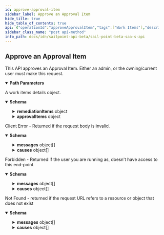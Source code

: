 ```yaml
---
id: approve-approval-item
sidebar_label: Approve an Approval Item
hide_title: true
hide_table_of_contents: true
api: {"operationId":"approveApprovalItem","tags":["Work Items"],"description":"This API approves an Approval Item. Either an admin, or the owning/current user must make this request.","parameters":[{"in":"path","name":"id","schema":{"type":"string"},"required":true,"description":"The ID of the work item","example":"ef38f94347e94562b5bb8424a56397d8"},{"in":"path","name":"approvalItemId","schema":{"type":"string"},"required":true,"description":"The ID of the approval item.","example":"1211bcaa32112bcef6122adb21cef1ac"}],"responses":{"200":{"description":"A work items details object.","content":{"application/json":{"schema":{"type":"object","properties":{"id":{"type":"string","description":"ID of the work item","example":"2c9180835d2e5168015d32f890ca1581"},"requesterId":{"type":"string","description":"ID of the requester","example":"2c9180835d2e5168015d32f890ca1581"},"requesterDisplayName":{"type":"string","description":"The displayname of the requester","example":"John Smith"},"ownerId":{"type":"string","description":"The ID of the owner","example":"2c9180835d2e5168015d32f890ca1581"},"ownerName":{"type":"string","description":"The name of the owner","example":"Jason Smith"},"created":{"type":"string","format":"date-time","example":"2017-07-11T18:45:37.098Z"},"modified":{"type":"string","format":"date-time","example":"2018-06-25T20:22:28.104Z"},"description":{"type":"string","description":"The description of the work item","example":"Create account on source 'AD'"},"state":{"type":"string","enum":["FINISHED","REJECTED","RETURNED","EXPIRED","PENDING","CANCELED"]},"type":{"type":"string","enum":["UNKNOWN","GENERIC","CERTIFICATION","REMEDIATION","DELEGATION","APPROVAL","VIOLATIONREVIEW","FORM","POLICYVIOLATION","CHALLENGE","IMPACTANALYSIS","SIGNOFF","EVENT","MANUALACTION","TEST"]},"remediationItems":{"type":"object","properties":{"id":{"type":"string","description":"The ID of the certification","example":"2c9180835d2e5168015d32f890ca1581"},"targetId":{"type":"string","description":"The ID of the certification target","example":"2c9180835d2e5168015d32f890ca1581"},"targetName":{"type":"string","description":"The name of the certification target","example":"john.smith"},"targetDisplayName":{"type":"string","description":"The display name of the certification target","example":"emailAddress"},"applicationName":{"type":"string","description":"The name of the application/source","example":"Active Directory"},"attributeName":{"type":"string","description":"The name of the attribute being certified","example":"phoneNumber"},"attributeOperation":{"type":"string","description":"The operation of the certification on the attribute","example":"update"},"attributeValue":{"type":"string","description":"The value of the attribute being certified","example":"512-555-1212"},"nativeIdentity":{"type":"string","description":"The native identity of the target","example":"jason.smith2"}}},"approvalItems":{"type":"object","properties":{"id":{"type":"string","description":"ID of the approval item","example":"2c9180835d2e5168015d32f890ca1581"},"account":{"type":"string","description":"The account referenced by the approval item","example":"john.smith"},"application":{"type":"string","description":"The name the application/source","example":"Active Directory"},"attributeName":{"type":"string","description":"The name of the attribute","example":"emailAddress"},"attributeOperation":{"type":"string","description":"The operation of the attribute","example":"update"},"attributeValue":{"type":"string","description":"The value of the attribute","example":"a@b.com"},"state":{"type":"string","enum":["FINISHED","REJECTED","RETURNED","EXPIRED","PENDING","CANCELED"]}}},"name":{"type":"string","description":"The work item name","example":"Account Create"},"completed":{"type":"string","format":"date-time","example":"2018-10-19T13:49:37.385Z"},"numItems":{"type":"integer","description":"The number of items in the work item","example":19},"errors":{"type":"array","items":{"type":"string"},"example":["The work item ID that was specified was not found."]}}}}}},"400":{"description":"Client Error - Returned if the request body is invalid.","content":{"application/json":{"schema":{"type":"object","properties":{"detailCode":{"type":"string","description":"Fine-grained error code providing more detail of the error.","example":"400.1 Bad Request Content"},"trackingId":{"type":"string","description":"Unique tracking id for the error.","example":"e7eab60924f64aa284175b9fa3309599"},"messages":{"type":"array","description":"Generic localized reason for error","items":{"type":"object","properties":{"locale":{"type":"string","description":"The locale for the message text, a BCP 47 language tag.","example":"en-US"},"localeOrigin":{"type":"string","enum":["DEFAULT","REQUEST"],"description":"An indicator of how the locale was selected. *DEFAULT* means the locale is the system default. *REQUEST* means the locale was selected from the request context (i.e., best match based on the *Accept-Language* header). Additional values may be added in the future without notice.","example":"DEFAULT"},"text":{"type":"string","description":"Actual text of the error message in the indicated locale.","example":"The request was syntactically correct but its content is semantically invalid."}}}},"causes":{"type":"array","description":"Plain-text descriptive reasons to provide additional detail to the text provided in the messages field","items":{"type":"object","properties":{"locale":{"type":"string","description":"The locale for the message text, a BCP 47 language tag.","example":"en-US"},"localeOrigin":{"type":"string","enum":["DEFAULT","REQUEST"],"description":"An indicator of how the locale was selected. *DEFAULT* means the locale is the system default. *REQUEST* means the locale was selected from the request context (i.e., best match based on the *Accept-Language* header). Additional values may be added in the future without notice.","example":"DEFAULT"},"text":{"type":"string","description":"Actual text of the error message in the indicated locale.","example":"The request was syntactically correct but its content is semantically invalid."}}}}}}}}},"403":{"description":"Forbidden - Returned if the user you are running as, doesn't have access to this end-point.","content":{"application/json":{"schema":{"type":"object","properties":{"detailCode":{"type":"string","description":"Fine-grained error code providing more detail of the error.","example":"400.1 Bad Request Content"},"trackingId":{"type":"string","description":"Unique tracking id for the error.","example":"e7eab60924f64aa284175b9fa3309599"},"messages":{"type":"array","description":"Generic localized reason for error","items":{"type":"object","properties":{"locale":{"type":"string","description":"The locale for the message text, a BCP 47 language tag.","example":"en-US"},"localeOrigin":{"type":"string","enum":["DEFAULT","REQUEST"],"description":"An indicator of how the locale was selected. *DEFAULT* means the locale is the system default. *REQUEST* means the locale was selected from the request context (i.e., best match based on the *Accept-Language* header). Additional values may be added in the future without notice.","example":"DEFAULT"},"text":{"type":"string","description":"Actual text of the error message in the indicated locale.","example":"The request was syntactically correct but its content is semantically invalid."}}}},"causes":{"type":"array","description":"Plain-text descriptive reasons to provide additional detail to the text provided in the messages field","items":{"type":"object","properties":{"locale":{"type":"string","description":"The locale for the message text, a BCP 47 language tag.","example":"en-US"},"localeOrigin":{"type":"string","enum":["DEFAULT","REQUEST"],"description":"An indicator of how the locale was selected. *DEFAULT* means the locale is the system default. *REQUEST* means the locale was selected from the request context (i.e., best match based on the *Accept-Language* header). Additional values may be added in the future without notice.","example":"DEFAULT"},"text":{"type":"string","description":"Actual text of the error message in the indicated locale.","example":"The request was syntactically correct but its content is semantically invalid."}}}}}},"examples":{"403":{"summary":"An example of a 403 response object","value":{"detailCode":"403 Forbidden","trackingId":"b21b1f7ce4da4d639f2c62a57171b427","messages":[{"locale":"en-US","localeOrigin":"DEFAULT","text":"The server understood the request but refuses to authorize it."}]}}}}}},"404":{"description":"Not Found - returned if the request URL refers to a resource or object that does not exist","content":{"application/json":{"schema":{"type":"object","properties":{"detailCode":{"type":"string","description":"Fine-grained error code providing more detail of the error.","example":"400.1 Bad Request Content"},"trackingId":{"type":"string","description":"Unique tracking id for the error.","example":"e7eab60924f64aa284175b9fa3309599"},"messages":{"type":"array","description":"Generic localized reason for error","items":{"type":"object","properties":{"locale":{"type":"string","description":"The locale for the message text, a BCP 47 language tag.","example":"en-US"},"localeOrigin":{"type":"string","enum":["DEFAULT","REQUEST"],"description":"An indicator of how the locale was selected. *DEFAULT* means the locale is the system default. *REQUEST* means the locale was selected from the request context (i.e., best match based on the *Accept-Language* header). Additional values may be added in the future without notice.","example":"DEFAULT"},"text":{"type":"string","description":"Actual text of the error message in the indicated locale.","example":"The request was syntactically correct but its content is semantically invalid."}}}},"causes":{"type":"array","description":"Plain-text descriptive reasons to provide additional detail to the text provided in the messages field","items":{"type":"object","properties":{"locale":{"type":"string","description":"The locale for the message text, a BCP 47 language tag.","example":"en-US"},"localeOrigin":{"type":"string","enum":["DEFAULT","REQUEST"],"description":"An indicator of how the locale was selected. *DEFAULT* means the locale is the system default. *REQUEST* means the locale was selected from the request context (i.e., best match based on the *Accept-Language* header). Additional values may be added in the future without notice.","example":"DEFAULT"},"text":{"type":"string","description":"Actual text of the error message in the indicated locale.","example":"The request was syntactically correct but its content is semantically invalid."}}}}}},"examples":{"404":{"summary":"An example of a 404 response object","value":{"detailCode":"404 Not found","trackingId":"b21b1f7ce4da4d639f2c62a57171b427","messages":[{"locale":"en-US","localeOrigin":"DEFAULT","text":"The server did not find a current representation for the target resource."}]}}}}}}},"method":"post","path":"/work-items/{id}/approve/{approvalItemId}","servers":[{"url":"https://{tenant}.api.identitynow.com/beta","description":"This is the beta API server.","variables":{"tenant":{"default":"sailpoint","description":"This is the name of your tenant, typically your company's name."}}}],"security":[{"oauth2":[]}],"securitySchemes":{"oauth2":{"type":"oauth2","description":"OAuth2 Bearer token (JWT). See [IdentityNow REST API Authentication](https://developer.sailpoint.com/docs/authentication.html) for more information.\n- Directions for generating a [personal access token](https://developer.sailpoint.com/docs/authentication.html#personal-access-tokens)\n- Directions using [client credentials flow](https://developer.sailpoint.com/docs/authentication.html#client-credentials-grant-flow)\n- Directions for using [authorization code flow](https://developer.sailpoint.com/docs/authentication.html#authorization-code-grant-flow)\n\nWhich authentication method should I choose?  See our [guide](https://developer.sailpoint.com/docs/authentication.html#which-oauth-2-0-grant-flow-should-i-use)\n\nLearn more about how to find your `tokenUrl` and `authorizationUrl` [in our docs](https://developer.sailpoint.com/docs/authentication.html#finding-your-tenant-s-oauth-details)\n","flows":{"clientCredentials":{"tokenUrl":"https://tenant.api.identitynow.com/oauth/token","scopes":{"sp:scopes:default":"default scope","sp:scopes:all":"access to all scopes"}},"authorizationCode":{"authorizationUrl":"https://tenant.identitynow.com/oauth/authorize","tokenUrl":"https://tenant.api.identitynow.com/oauth/token","scopes":{"sp:scopes:default":"default scope","sp:scopes:all":"access to all scopes"}}}}},"info":{"contact":{"email":"developers@sailpoint.com","name":"Developer Relations","url":"https://developer.sailpoint.com/discuss"},"description":"These are the public, beta APIs for SailPoint's SaaS services and are subject to change.","title":"SailPoint - Beta SaaS API","version":"3.1.0-beta"},"postman":{"name":"Approve an Approval Item","description":{"content":"This API approves an Approval Item. Either an admin, or the owning/current user must make this request.","type":"text/plain"},"url":{"path":["work-items",":id","approve",":approvalItemId"],"host":["{{baseUrl}}"],"query":[],"variable":[{"disabled":false,"description":{"content":"(Required) The ID of the work item","type":"text/plain"},"type":"any","value":"","key":"id"},{"disabled":false,"description":{"content":"(Required) The ID of the approval item.","type":"text/plain"},"type":"any","value":"","key":"approvalItemId"}]},"header":[{"key":"Accept","value":"application/json"}],"method":"POST"}}
sidebar_class_name: "post api-method"
info_path: docs/idn/sailpoint-api-beta/sail-point-beta-saa-s-api
---
```



## Approve an Approval Item



This API approves an Approval Item. Either an admin, or the owning/current user must make this request.

<details style={{"marginBottom":"1rem"}} data-collapsed={false} open={true}><summary style={{}}><strong>Path Parameters</strong></summary><div><ul><ParamsItem className={"paramsItem"} param={{"in":"path","name":"id","schema":{"type":"string"},"required":true,"description":"The ID of the work item","example":"ef38f94347e94562b5bb8424a56397d8"}}></ParamsItem><ParamsItem className={"paramsItem"} param={{"in":"path","name":"approvalItemId","schema":{"type":"string"},"required":true,"description":"The ID of the approval item.","example":"1211bcaa32112bcef6122adb21cef1ac"}}></ParamsItem></ul></div></details><div><ApiTabs><TabItem label={"200"} value={"200"}><div>

A work items details object.

</div><div><MimeTabs groupId={"mime-type"}><TabItem label={"application/json"} value={"application/json"}><SchemaTabs groupId={"schema-tabs"}><TabItem label={"Schema"} value={"Schema"}><details style={{}} data-collapsed={false} open={true}><summary style={{"textAlign":"left"}}><strong>Schema</strong></summary><div style={{"textAlign":"left","marginLeft":"1rem"}}></div><ul style={{"marginLeft":"1rem"}}><SchemaItem collapsible={false} name={"id"} required={false} schemaDescription={"ID of the work item"} schemaName={"string"} qualifierMessage={undefined} defaultValue={undefined}></SchemaItem><SchemaItem collapsible={false} name={"requesterId"} required={false} schemaDescription={"ID of the requester"} schemaName={"string"} qualifierMessage={undefined} defaultValue={undefined}></SchemaItem><SchemaItem collapsible={false} name={"requesterDisplayName"} required={false} schemaDescription={"The displayname of the requester"} schemaName={"string"} qualifierMessage={undefined} defaultValue={undefined}></SchemaItem><SchemaItem collapsible={false} name={"ownerId"} required={false} schemaDescription={"The ID of the owner"} schemaName={"string"} qualifierMessage={undefined} defaultValue={undefined}></SchemaItem><SchemaItem collapsible={false} name={"ownerName"} required={false} schemaDescription={"The name of the owner"} schemaName={"string"} qualifierMessage={undefined} defaultValue={undefined}></SchemaItem><SchemaItem collapsible={false} name={"created"} required={false} schemaDescription={undefined} schemaName={"date-time"} qualifierMessage={undefined} defaultValue={undefined}></SchemaItem><SchemaItem collapsible={false} name={"modified"} required={false} schemaDescription={undefined} schemaName={"date-time"} qualifierMessage={undefined} defaultValue={undefined}></SchemaItem><SchemaItem collapsible={false} name={"description"} required={false} schemaDescription={"The description of the work item"} schemaName={"string"} qualifierMessage={undefined} defaultValue={undefined}></SchemaItem><SchemaItem collapsible={false} name={"state"} required={false} schemaDescription={undefined} schemaName={"string"} qualifierMessage={"**Possible values:** [`FINISHED`, `REJECTED`, `RETURNED`, `EXPIRED`, `PENDING`, `CANCELED`]"} defaultValue={undefined}></SchemaItem><SchemaItem collapsible={false} name={"type"} required={false} schemaDescription={undefined} schemaName={"string"} qualifierMessage={"**Possible values:** [`UNKNOWN`, `GENERIC`, `CERTIFICATION`, `REMEDIATION`, `DELEGATION`, `APPROVAL`, `VIOLATIONREVIEW`, `FORM`, `POLICYVIOLATION`, `CHALLENGE`, `IMPACTANALYSIS`, `SIGNOFF`, `EVENT`, `MANUALACTION`, `TEST`]"} defaultValue={undefined}></SchemaItem><SchemaItem collapsible={true} className={"schemaItem"}><details style={{}}><summary style={{}}><strong>remediationItems</strong><span style={{"opacity":"0.6"}}> object</span></summary><div style={{"marginLeft":"1rem"}}><SchemaItem collapsible={false} name={"id"} required={false} schemaDescription={"The ID of the certification"} schemaName={"string"} qualifierMessage={undefined} defaultValue={undefined}></SchemaItem><SchemaItem collapsible={false} name={"targetId"} required={false} schemaDescription={"The ID of the certification target"} schemaName={"string"} qualifierMessage={undefined} defaultValue={undefined}></SchemaItem><SchemaItem collapsible={false} name={"targetName"} required={false} schemaDescription={"The name of the certification target"} schemaName={"string"} qualifierMessage={undefined} defaultValue={undefined}></SchemaItem><SchemaItem collapsible={false} name={"targetDisplayName"} required={false} schemaDescription={"The display name of the certification target"} schemaName={"string"} qualifierMessage={undefined} defaultValue={undefined}></SchemaItem><SchemaItem collapsible={false} name={"applicationName"} required={false} schemaDescription={"The name of the application/source"} schemaName={"string"} qualifierMessage={undefined} defaultValue={undefined}></SchemaItem><SchemaItem collapsible={false} name={"attributeName"} required={false} schemaDescription={"The name of the attribute being certified"} schemaName={"string"} qualifierMessage={undefined} defaultValue={undefined}></SchemaItem><SchemaItem collapsible={false} name={"attributeOperation"} required={false} schemaDescription={"The operation of the certification on the attribute"} schemaName={"string"} qualifierMessage={undefined} defaultValue={undefined}></SchemaItem><SchemaItem collapsible={false} name={"attributeValue"} required={false} schemaDescription={"The value of the attribute being certified"} schemaName={"string"} qualifierMessage={undefined} defaultValue={undefined}></SchemaItem><SchemaItem collapsible={false} name={"nativeIdentity"} required={false} schemaDescription={"The native identity of the target"} schemaName={"string"} qualifierMessage={undefined} defaultValue={undefined}></SchemaItem></div></details></SchemaItem><SchemaItem collapsible={true} className={"schemaItem"}><details style={{}}><summary style={{}}><strong>approvalItems</strong><span style={{"opacity":"0.6"}}> object</span></summary><div style={{"marginLeft":"1rem"}}><SchemaItem collapsible={false} name={"id"} required={false} schemaDescription={"ID of the approval item"} schemaName={"string"} qualifierMessage={undefined} defaultValue={undefined}></SchemaItem><SchemaItem collapsible={false} name={"account"} required={false} schemaDescription={"The account referenced by the approval item"} schemaName={"string"} qualifierMessage={undefined} defaultValue={undefined}></SchemaItem><SchemaItem collapsible={false} name={"application"} required={false} schemaDescription={"The name the application/source"} schemaName={"string"} qualifierMessage={undefined} defaultValue={undefined}></SchemaItem><SchemaItem collapsible={false} name={"attributeName"} required={false} schemaDescription={"The name of the attribute"} schemaName={"string"} qualifierMessage={undefined} defaultValue={undefined}></SchemaItem><SchemaItem collapsible={false} name={"attributeOperation"} required={false} schemaDescription={"The operation of the attribute"} schemaName={"string"} qualifierMessage={undefined} defaultValue={undefined}></SchemaItem><SchemaItem collapsible={false} name={"attributeValue"} required={false} schemaDescription={"The value of the attribute"} schemaName={"string"} qualifierMessage={undefined} defaultValue={undefined}></SchemaItem><SchemaItem collapsible={false} name={"state"} required={false} schemaDescription={undefined} schemaName={"string"} qualifierMessage={"**Possible values:** [`FINISHED`, `REJECTED`, `RETURNED`, `EXPIRED`, `PENDING`, `CANCELED`]"} defaultValue={undefined}></SchemaItem></div></details></SchemaItem><SchemaItem collapsible={false} name={"name"} required={false} schemaDescription={"The work item name"} schemaName={"string"} qualifierMessage={undefined} defaultValue={undefined}></SchemaItem><SchemaItem collapsible={false} name={"completed"} required={false} schemaDescription={undefined} schemaName={"date-time"} qualifierMessage={undefined} defaultValue={undefined}></SchemaItem><SchemaItem collapsible={false} name={"numItems"} required={false} schemaDescription={"The number of items in the work item"} schemaName={"integer"} qualifierMessage={undefined} defaultValue={undefined}></SchemaItem><SchemaItem collapsible={false} name={"errors"} required={false} schemaDescription={undefined} schemaName={"string[]"} qualifierMessage={undefined} defaultValue={undefined}></SchemaItem></ul></details></TabItem></SchemaTabs></TabItem></MimeTabs></div></TabItem><TabItem label={"400"} value={"400"}><div>

Client Error - Returned if the request body is invalid.

</div><div><MimeTabs groupId={"mime-type"}><TabItem label={"application/json"} value={"application/json"}><SchemaTabs groupId={"schema-tabs"}><TabItem label={"Schema"} value={"Schema"}><details style={{}} data-collapsed={false} open={true}><summary style={{"textAlign":"left"}}><strong>Schema</strong></summary><div style={{"textAlign":"left","marginLeft":"1rem"}}></div><ul style={{"marginLeft":"1rem"}}><SchemaItem collapsible={false} name={"detailCode"} required={false} schemaDescription={"Fine-grained error code providing more detail of the error."} schemaName={"string"} qualifierMessage={undefined} defaultValue={undefined}></SchemaItem><SchemaItem collapsible={false} name={"trackingId"} required={false} schemaDescription={"Unique tracking id for the error."} schemaName={"string"} qualifierMessage={undefined} defaultValue={undefined}></SchemaItem><SchemaItem collapsible={true} className={"schemaItem"}><details style={{}}><summary style={{}}><strong>messages</strong><span style={{"opacity":"0.6"}}> object[]</span></summary><div style={{"marginLeft":"1rem"}}><div style={{"marginTop":".5rem","marginBottom":".5rem"}}>

Generic localized reason for error

</div><SchemaItem collapsible={false} name={"locale"} required={false} schemaDescription={"The locale for the message text, a BCP 47 language tag."} schemaName={"string"} qualifierMessage={undefined} defaultValue={undefined}></SchemaItem><SchemaItem collapsible={false} name={"localeOrigin"} required={false} schemaDescription={"An indicator of how the locale was selected. *DEFAULT* means the locale is the system default. *REQUEST* means the locale was selected from the request context (i.e., best match based on the *Accept-Language* header). Additional values may be added in the future without notice."} schemaName={"string"} qualifierMessage={"**Possible values:** [`DEFAULT`, `REQUEST`]"} defaultValue={undefined}></SchemaItem><SchemaItem collapsible={false} name={"text"} required={false} schemaDescription={"Actual text of the error message in the indicated locale."} schemaName={"string"} qualifierMessage={undefined} defaultValue={undefined}></SchemaItem></div></details></SchemaItem><SchemaItem collapsible={true} className={"schemaItem"}><details style={{}}><summary style={{}}><strong>causes</strong><span style={{"opacity":"0.6"}}> object[]</span></summary><div style={{"marginLeft":"1rem"}}><div style={{"marginTop":".5rem","marginBottom":".5rem"}}>

Plain-text descriptive reasons to provide additional detail to the text provided in the messages field

</div><SchemaItem collapsible={false} name={"locale"} required={false} schemaDescription={"The locale for the message text, a BCP 47 language tag."} schemaName={"string"} qualifierMessage={undefined} defaultValue={undefined}></SchemaItem><SchemaItem collapsible={false} name={"localeOrigin"} required={false} schemaDescription={"An indicator of how the locale was selected. *DEFAULT* means the locale is the system default. *REQUEST* means the locale was selected from the request context (i.e., best match based on the *Accept-Language* header). Additional values may be added in the future without notice."} schemaName={"string"} qualifierMessage={"**Possible values:** [`DEFAULT`, `REQUEST`]"} defaultValue={undefined}></SchemaItem><SchemaItem collapsible={false} name={"text"} required={false} schemaDescription={"Actual text of the error message in the indicated locale."} schemaName={"string"} qualifierMessage={undefined} defaultValue={undefined}></SchemaItem></div></details></SchemaItem></ul></details></TabItem></SchemaTabs></TabItem></MimeTabs></div></TabItem><TabItem label={"403"} value={"403"}><div>

Forbidden - Returned if the user you are running as, doesn't have access to this end-point.

</div><div><MimeTabs groupId={"mime-type"}><TabItem label={"application/json"} value={"application/json"}><SchemaTabs groupId={"schema-tabs"}><TabItem label={"Schema"} value={"Schema"}><details style={{}} data-collapsed={false} open={true}><summary style={{"textAlign":"left"}}><strong>Schema</strong></summary><div style={{"textAlign":"left","marginLeft":"1rem"}}></div><ul style={{"marginLeft":"1rem"}}><SchemaItem collapsible={false} name={"detailCode"} required={false} schemaDescription={"Fine-grained error code providing more detail of the error."} schemaName={"string"} qualifierMessage={undefined} defaultValue={undefined}></SchemaItem><SchemaItem collapsible={false} name={"trackingId"} required={false} schemaDescription={"Unique tracking id for the error."} schemaName={"string"} qualifierMessage={undefined} defaultValue={undefined}></SchemaItem><SchemaItem collapsible={true} className={"schemaItem"}><details style={{}}><summary style={{}}><strong>messages</strong><span style={{"opacity":"0.6"}}> object[]</span></summary><div style={{"marginLeft":"1rem"}}><div style={{"marginTop":".5rem","marginBottom":".5rem"}}>

Generic localized reason for error

</div><SchemaItem collapsible={false} name={"locale"} required={false} schemaDescription={"The locale for the message text, a BCP 47 language tag."} schemaName={"string"} qualifierMessage={undefined} defaultValue={undefined}></SchemaItem><SchemaItem collapsible={false} name={"localeOrigin"} required={false} schemaDescription={"An indicator of how the locale was selected. *DEFAULT* means the locale is the system default. *REQUEST* means the locale was selected from the request context (i.e., best match based on the *Accept-Language* header). Additional values may be added in the future without notice."} schemaName={"string"} qualifierMessage={"**Possible values:** [`DEFAULT`, `REQUEST`]"} defaultValue={undefined}></SchemaItem><SchemaItem collapsible={false} name={"text"} required={false} schemaDescription={"Actual text of the error message in the indicated locale."} schemaName={"string"} qualifierMessage={undefined} defaultValue={undefined}></SchemaItem></div></details></SchemaItem><SchemaItem collapsible={true} className={"schemaItem"}><details style={{}}><summary style={{}}><strong>causes</strong><span style={{"opacity":"0.6"}}> object[]</span></summary><div style={{"marginLeft":"1rem"}}><div style={{"marginTop":".5rem","marginBottom":".5rem"}}>

Plain-text descriptive reasons to provide additional detail to the text provided in the messages field

</div><SchemaItem collapsible={false} name={"locale"} required={false} schemaDescription={"The locale for the message text, a BCP 47 language tag."} schemaName={"string"} qualifierMessage={undefined} defaultValue={undefined}></SchemaItem><SchemaItem collapsible={false} name={"localeOrigin"} required={false} schemaDescription={"An indicator of how the locale was selected. *DEFAULT* means the locale is the system default. *REQUEST* means the locale was selected from the request context (i.e., best match based on the *Accept-Language* header). Additional values may be added in the future without notice."} schemaName={"string"} qualifierMessage={"**Possible values:** [`DEFAULT`, `REQUEST`]"} defaultValue={undefined}></SchemaItem><SchemaItem collapsible={false} name={"text"} required={false} schemaDescription={"Actual text of the error message in the indicated locale."} schemaName={"string"} qualifierMessage={undefined} defaultValue={undefined}></SchemaItem></div></details></SchemaItem></ul></details></TabItem><TabItem label={"403"} value={"403"}><ResponseSamples responseExample={"{\n  \"detailCode\": \"403 Forbidden\",\n  \"trackingId\": \"b21b1f7ce4da4d639f2c62a57171b427\",\n  \"messages\": [\n    {\n      \"locale\": \"en-US\",\n      \"localeOrigin\": \"DEFAULT\",\n      \"text\": \"The server understood the request but refuses to authorize it.\"\n    }\n  ]\n}"}></ResponseSamples></TabItem></SchemaTabs></TabItem></MimeTabs></div></TabItem><TabItem label={"404"} value={"404"}><div>

Not Found - returned if the request URL refers to a resource or object that does not exist

</div><div><MimeTabs groupId={"mime-type"}><TabItem label={"application/json"} value={"application/json"}><SchemaTabs groupId={"schema-tabs"}><TabItem label={"Schema"} value={"Schema"}><details style={{}} data-collapsed={false} open={true}><summary style={{"textAlign":"left"}}><strong>Schema</strong></summary><div style={{"textAlign":"left","marginLeft":"1rem"}}></div><ul style={{"marginLeft":"1rem"}}><SchemaItem collapsible={false} name={"detailCode"} required={false} schemaDescription={"Fine-grained error code providing more detail of the error."} schemaName={"string"} qualifierMessage={undefined} defaultValue={undefined}></SchemaItem><SchemaItem collapsible={false} name={"trackingId"} required={false} schemaDescription={"Unique tracking id for the error."} schemaName={"string"} qualifierMessage={undefined} defaultValue={undefined}></SchemaItem><SchemaItem collapsible={true} className={"schemaItem"}><details style={{}}><summary style={{}}><strong>messages</strong><span style={{"opacity":"0.6"}}> object[]</span></summary><div style={{"marginLeft":"1rem"}}><div style={{"marginTop":".5rem","marginBottom":".5rem"}}>

Generic localized reason for error

</div><SchemaItem collapsible={false} name={"locale"} required={false} schemaDescription={"The locale for the message text, a BCP 47 language tag."} schemaName={"string"} qualifierMessage={undefined} defaultValue={undefined}></SchemaItem><SchemaItem collapsible={false} name={"localeOrigin"} required={false} schemaDescription={"An indicator of how the locale was selected. *DEFAULT* means the locale is the system default. *REQUEST* means the locale was selected from the request context (i.e., best match based on the *Accept-Language* header). Additional values may be added in the future without notice."} schemaName={"string"} qualifierMessage={"**Possible values:** [`DEFAULT`, `REQUEST`]"} defaultValue={undefined}></SchemaItem><SchemaItem collapsible={false} name={"text"} required={false} schemaDescription={"Actual text of the error message in the indicated locale."} schemaName={"string"} qualifierMessage={undefined} defaultValue={undefined}></SchemaItem></div></details></SchemaItem><SchemaItem collapsible={true} className={"schemaItem"}><details style={{}}><summary style={{}}><strong>causes</strong><span style={{"opacity":"0.6"}}> object[]</span></summary><div style={{"marginLeft":"1rem"}}><div style={{"marginTop":".5rem","marginBottom":".5rem"}}>

Plain-text descriptive reasons to provide additional detail to the text provided in the messages field

</div><SchemaItem collapsible={false} name={"locale"} required={false} schemaDescription={"The locale for the message text, a BCP 47 language tag."} schemaName={"string"} qualifierMessage={undefined} defaultValue={undefined}></SchemaItem><SchemaItem collapsible={false} name={"localeOrigin"} required={false} schemaDescription={"An indicator of how the locale was selected. *DEFAULT* means the locale is the system default. *REQUEST* means the locale was selected from the request context (i.e., best match based on the *Accept-Language* header). Additional values may be added in the future without notice."} schemaName={"string"} qualifierMessage={"**Possible values:** [`DEFAULT`, `REQUEST`]"} defaultValue={undefined}></SchemaItem><SchemaItem collapsible={false} name={"text"} required={false} schemaDescription={"Actual text of the error message in the indicated locale."} schemaName={"string"} qualifierMessage={undefined} defaultValue={undefined}></SchemaItem></div></details></SchemaItem></ul></details></TabItem><TabItem label={"404"} value={"404"}><ResponseSamples responseExample={"{\n  \"detailCode\": \"404 Not found\",\n  \"trackingId\": \"b21b1f7ce4da4d639f2c62a57171b427\",\n  \"messages\": [\n    {\n      \"locale\": \"en-US\",\n      \"localeOrigin\": \"DEFAULT\",\n      \"text\": \"The server did not find a current representation for the target resource.\"\n    }\n  ]\n}"}></ResponseSamples></TabItem></SchemaTabs></TabItem></MimeTabs></div></TabItem></ApiTabs></div>
      